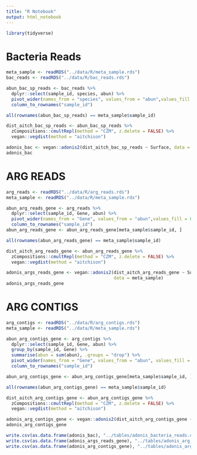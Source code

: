 ```yaml
---
title: "R Notebook"
output: html_notebook
---
```


```r
library(tidyverse)
```

# Bacteria Reads

```r
meta_sample <- readRDS("../data/R/meta_sample.rds")
bac_reads <- readRDS("../data/R/bac_reads.rds") 

abun_bac_sp_reads <- bac_reads %>%
  dplyr::select(sample_id, species, abun) %>%
  pivot_wider(names_from = "species", values_from = "abun",values_fill = 0) %>%
  column_to_rownames("sample_id")

all(rownames(abun_bac_sp_reads) == meta_sample$sample_id)
```

```r
dist_aitch_bac_sp_reads <- abun_bac_sp_reads %>%
  zCompositions::cmultRepl(method = "CZM", z.delete = FALSE) %>%
  vegan::vegdist(method = "aitchison")

adonis_bac <- vegan::adonis2(dist_aitch_bac_sp_reads ~ Surface, data = meta_sample)
adonis_bac
```

# ARG READS

```r
arg_reads <- readRDS("../data/R/arg_reads.rds")
meta_sample <- readRDS("../data/R/meta_sample.rds")

abun_arg_reads_gene <- arg_reads %>%
  dplyr::select(sample_id, Gene, abun) %>%
  pivot_wider(names_from = "Gene", values_from = "abun",values_fill = 0) %>%
  column_to_rownames("sample_id")
abun_arg_reads_gene <- abun_arg_reads_gene[meta_sample$sample_id, ]

all(rownames(abun_arg_reads_gene) == meta_sample$sample_id)
```

```r
dist_aitch_arg_reads_gene <- abun_arg_reads_gene %>%
  zCompositions::cmultRepl(method = "CZM", z.delete = FALSE) %>%
  vegan::vegdist(method = "aitchison")

adonis_args_reads_gene <- vegan::adonis2(dist_aitch_arg_reads_gene ~ Surface, 
                                         data = meta_sample)
adonis_args_reads_gene
```

# ARG CONTIGS

```r
arg_contigs <- readRDS("../data/R/arg_contigs.rds")
meta_sample <- readRDS("../data/R/meta_sample.rds")

abun_arg_contigs_gene <- arg_contigs %>%
  dplyr::select(sample_id, Gene, abun) %>%
  group_by(sample_id, Gene) %>%
  summarise(abun = sum(abun), .groups = "drop") %>%
  pivot_wider(names_from = "Gene", values_from = "abun", values_fill = 0) %>%
  column_to_rownames("sample_id")

abun_arg_contigs_gene <- abun_arg_contigs_gene[meta_sample$sample_id, ]

all(rownames(abun_arg_contigs_gene) == meta_sample$sample_id)
```


```r
dist_aitch_arg_contigs_gene <- abun_arg_contigs_gene %>%
  zCompositions::cmultRepl(method = "CZM", z.delete = FALSE) %>%
  vegan::vegdist(method = "aitchison")

adonis_arg_contigs_gene <- vegan::adonis2(dist_aitch_arg_contigs_gene ~ Surface, data = meta_sample)
adonis_arg_contigs_gene
```

```r
write.csv(as.data.frame(adonis_bac), "../tables/adonis_bacteria_reads.csv")
write.csv(as.data.frame(adonis_args_reads_gene), "../tables/adonis_arg_reads.csv")
write.csv(as.data.frame(adonis_arg_contigs_gene), "../tables/adonis_arg_contigs.csv")
```

